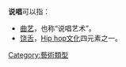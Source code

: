 '''说唱'''可以指：
* [[曲艺|曲艺]]，也称“说唱艺术”。
* [[饶舌|饶舌]]，[[Hip_hop文化|Hip hop文化]]四元素之一。

{{Disambig|cat=二字消歧義}}
[[Category:藝術類型|Category:藝術類型]]
